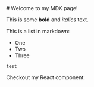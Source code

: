 <div className="p-[20px]">
# Welcome to my MDX page!

This is some **bold** and _italics_ text.

This is a list in markdown:

- One
- Two
- Three

```text
test

```

Checkout my React component:

</div>
